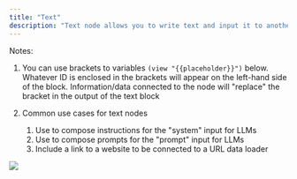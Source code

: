 ```yaml
---
title: "Text"
description: "Text node allows you to write text and input it to another node."
---
```


Notes:

1. You can use brackets to variables `(view "{{placeholder}}")` below. Whatever ID is enclosed in the brackets will appear on the left-hand side of the block. Information/data connected to the node will "replace" the bracket in the output of the text block

2. Common use cases for text nodes  
   1. Use to compose instructions for the "system" input for LLMs  
   2. Use to compose prompts for the "prompt" input for LLMs  
   3. Include a link to a website to be connected to a URL data loader


![](/images/Screenshot%202023-08-02%20at%2012.44.26%20PM.png)